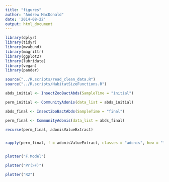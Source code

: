 ```yaml
---
title: "figures"
author: "Andrew MacDonald"
date: '2014-08-22'
output: html_document
---
```


```r
library(dplyr)
library(tidyr)
library(mvabund)
library(magrittr)
library(ggplot2)
library(lubridate)
library(vegan)
library(pander)

source("../R.scripts/read_clean_data.R")
source("../R.scripts/HabitatSizeFunctions.R")

abds_initial <- InsectZooBactAbds(SampleTime = "initial")

perm_initial <- CommunityAdonis(data_list = abds_initial)

abds_final <- InsectZooBactAbds(SampleTime = "final")

perm_final <- CommunityAdonis(data_list = abds_final)

recurse(perm_final, adonisValueExtract)


rapply(perm_final, f = adonisValueExtract, classes = "adonis", how = "list")


plotter("F.Model")

plotter("Pr(>F)")

plotter("R2")
```


